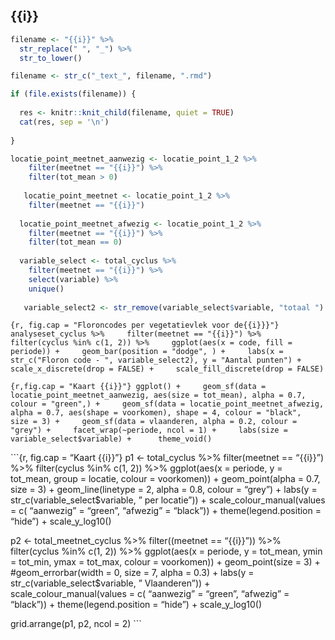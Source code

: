 ## {{i}}

```r

filename <- "{{i}}" %>%
  str_replace(" ", "_") %>%
  str_to_lower()

filename <- str_c("_text_", filename, ".rmd")

if (file.exists(filename)) {
  
  res <- knitr::knit_child(filename, quiet = TRUE)
  cat(res, sep = '\n')
  
}

```

```r
locatie_point_meetnet_aanwezig <- locatie_point_1_2 %>%
    filter(meetnet == "{{i}}") %>%
    filter(tot_mean > 0)
  
   locatie_point_meetnet <- locatie_point_1_2 %>%
    filter(meetnet == "{{i}}") 
   
  locatie_point_meetnet_afwezig <- locatie_point_1_2 %>%
    filter(meetnet == "{{i}}") %>%
    filter(tot_mean == 0)
  
  variable_select <- total_cyclus %>%
    filter(meetnet == "{{i}}") %>%
    select(variable) %>%
    unique()
  
   variable_select2 <- str_remove(variable_select$variable, "totaal ")
```

```{r, fig.cap = "Floroncodes per vegetatievlek voor de{{i}}}"}
analyseset_cyclus %>%
    filter(meetnet == "{{i}}") %>%
    filter(cyclus %in% c(1, 2)) %>%
    ggplot(aes(x = code, fill = periode)) +
    geom_bar(position = "dodge", ) +
    labs(x = str_c("Floron code - ", variable_select2), y = "Aantal punten") +
    scale_x_discrete(drop = FALSE) +
    scale_fill_discrete(drop = FALSE)
```

```{r,fig.cap = "Kaart {{i}}"}
ggplot() +
    geom_sf(data = locatie_point_meetnet_aanwezig, aes(size = tot_mean), alpha = 0.7, colour = "green",) +
    geom_sf(data = locatie_point_meetnet_afwezig,   alpha = 0.7, aes(shape = voorkomen), shape = 4, colour = "black",  size = 3) +
    geom_sf(data = vlaanderen, alpha = 0.2, colour = "grey") +
    facet_wrap(~periode, ncol = 1) +
    labs(size = variable_select$variable) + 
    theme_void()
```

```{r, fig.cap = "Kaart {{i}}"}
 p1 <- total_cyclus %>%
    filter(meetnet == "{{i}}") %>%
    filter(cyclus %in% c(1, 2)) %>%
    ggplot(aes(x = periode, y = tot_mean, group = locatie, colour = voorkomen)) +
    geom_point(alpha = 0.7, size = 3) +
    geom_line(linetype = 2, alpha = 0.8, colour = "grey") +
    labs(y = str_c(variable_select$variable, " per locatie")) +
    scale_colour_manual(values = c( "aanwezig" = "green", "afwezig" = "black")) +
    theme(legend.position = "hide") +
    scale_y_log10()
  
p2 <- total_meetnet_cyclus %>%
    filter((meetnet == "{{i}}")) %>%
    filter(cyclus %in% c(1, 2)) %>%
    ggplot(aes(x = periode, y = tot_mean, ymin = tot_min, ymax = tot_max, colour = voorkomen)) +
    geom_point(size = 3) +
    #geom_errorbar(width = 0, size = 7, alpha = 0.3) +
    labs(y = str_c(variable_select$variable, " Vlaanderen")) +
    scale_colour_manual(values = c( "aanwezig" = "green", "afwezig" = "black")) +
    theme(legend.position = "hide") +
    scale_y_log10()
  
grid.arrange(p1, p2, ncol = 2)
```
